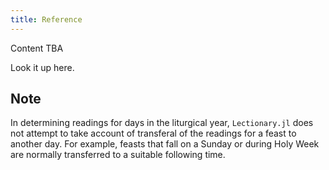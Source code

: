 ```yaml
---
title: Reference
---
```



:::{.callout-caution}
Content TBA
:::
Look it up here.

:::{.callout-note}
## Note
In determining readings for days in the liturgical year,
`Lectionary.jl` does not attempt to take account of transferal of the readings for a feast to another day. For example, feasts that fall on a Sunday or during Holy Week are normally transferred to a suitable following time.
:::